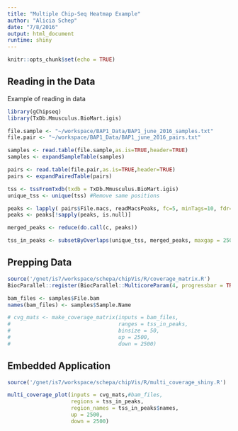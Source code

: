 ```yaml
---
title: "Multiple Chip-Seq Heatmap Example"
author: "Alicia Schep"
date: "7/8/2016"
output: html_document
runtime: shiny
---
```


```r
knitr::opts_chunk$set(echo = TRUE)
```

## Reading in the Data

Example of reading in data

```r
library(gChipseq)
library(TxDb.Mmusculus.BioMart.igis)

file.sample <- "~/workspace/BAP1_Data/BAP1_june_2016_samples.txt"
file.pair <- "~/workspace/BAP1_Data/BAP1_june_2016_pairs.txt"

samples <- read.table(file.sample,as.is=TRUE,header=TRUE)
samples <- expandSampleTable(samples)

pairs <- read.table(file.pair,as.is=TRUE,header=TRUE)
pairs <- expandPairedTable(pairs)

tss <- tssFromTxdb(txdb = TxDb.Mmusculus.BioMart.igis)
unique_tss <- unique(tss) #Remove same positions

peaks <- lapply( pairs$File.macs, readMacsPeaks, fc=5, minTags=10, fdr=0.1)
peaks <- peaks[!sapply(peaks, is.null)]

merged_peaks <- reduce(do.call(c, peaks))

tss_in_peaks <- subsetByOverlaps(unique_tss, merged_peaks, maxgap = 2500)

```

## Prepping Data
```r
source('/gnet/is7/workspace/schepa/chipVis/R/coverage_matrix.R')
BiocParallel::register(BiocParallel::MulticoreParam(4, progressbar = TRUE))

bam_files <- samples$File.bam
names(bam_files) <- samples$Sample.Name

# cvg_mats <- make_coverage_matrix(inputs = bam_files,
#                                  ranges = tss_in_peaks,
#                                  binsize = 50,
#                                  up = 2500,
#                                  down = 2500)

```


## Embedded Application


```r
source('/gnet/is7/workspace/schepa/chipVis/R/multi_coverage_shiny.R')

multi_coverage_plot(inputs = cvg_mats,#bam_files, 
                    regions = tss_in_peaks, 
                    region_names = tss_in_peaks$names, 
                    up = 2500, 
                    down = 2500)

```



